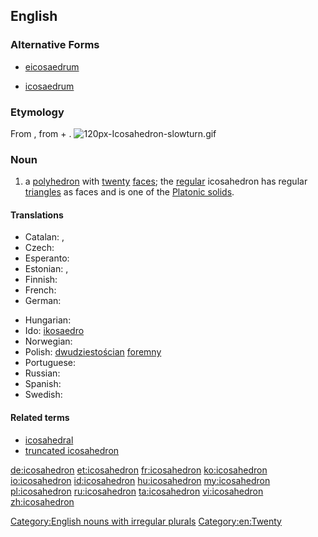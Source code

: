 {{wikipedia}}
==English==

===Alternative Forms===
* {{qualifier|obsolete}} [[eicosaedrum]]
* {{qualifier|obsolete}} [[icosaedrum]]

===Etymology===
From {{etyl|grc|en}} {{term|εἰκοσάεδρον|lang=grc}}, from {{term|εἴκοσι||twenty|lang=grc}} + {{term|ἕδρα||face of a geometrical solid|tr=hedra|lang=grc|sc=polytonic}}.
[[Image:120px-Icosahedron-slowturn.gif|right]]
===Noun===
{{en-noun| icosahedr|a | pl2=icosahedrons}}

# {{geometry}} a [[polyhedron]] with [[twenty]] [[face]]s; the [[regular]] icosahedron has regular [[triangle]]s as faces and is one of the [[Platonic solid]]s.

====Translations====
{{trans-top|a polyhedron}}
* Catalan: {{t-|ca|icosaedre|m}}, {{t-|ca|icosàedre|m}}
* Czech: {{t-|cs|dvacetistěn|m}}
* Esperanto: {{t-|eo|dudekedro}}
* Estonian: {{t+|et|ikosaeeder}}, {{t+|et|kakskümmendtahukas}}
* Finnish: {{t+|fi|ikosaedri}}
* French: {{t+|fr|icosaèdre|m}}
* German: {{t+|de|Ikosaeder|m|n}}
{{trans-mid}}
* Hungarian: {{t+|hu|ikozaéder}}
* Ido: [[ikosaedro]]
* Norwegian: {{t-|no|ikosaeder|n}}
* Polish: [[dwudziestościan]] [[foremny]] {{m}}
* Portuguese: {{t+|pt|icosaedro|m}}
* Russian: {{t+|ru|икосаэдр|m|tr=ikosáedr}}
* Spanish: {{t+|es|icosaedro|m}}
* Swedish: {{t+|sv|ikosaeder|c}}
{{trans-bottom}}

====Related terms====
* [[icosahedral]]
* [[truncated icosahedron]]

[[Category:English nouns with irregular plurals]]
[[Category:en:Twenty]]

[[de:icosahedron]]
[[et:icosahedron]]
[[fr:icosahedron]]
[[ko:icosahedron]]
[[io:icosahedron]]
[[id:icosahedron]]
[[hu:icosahedron]]
[[my:icosahedron]]
[[pl:icosahedron]]
[[ru:icosahedron]]
[[ta:icosahedron]]
[[vi:icosahedron]]
[[zh:icosahedron]]